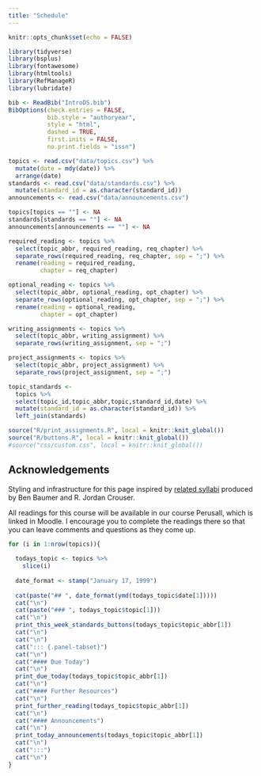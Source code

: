 ```yaml
---
title: "Schedule"
---
```


```r
knitr::opts_chunk$set(echo = FALSE)
```

```r
library(tidyverse)
library(bsplus)
library(fontawesome)
library(htmltools)
library(RefManageR)
library(lubridate)

bib <- ReadBib("IntroDS.bib")
BibOptions(check.entries = FALSE, 
           bib.style = "authoryear", 
           style = "html",
           dashed = TRUE,
           first.inits = FALSE, 
           no.print.fields = "issn")

topics <- read.csv("data/topics.csv") %>%
  mutate(date = mdy(date)) %>%
  arrange(date)
standards <- read.csv("data/standards.csv") %>%
  mutate(standard_id = as.character(standard_id))
announcements <- read.csv("data/announcements.csv")

topics[topics == ""] <- NA
standards[standards == ""] <- NA
announcements[announcements == ""] <- NA

required_reading <- topics %>%
  select(topic_abbr, required_reading, req_chapter) %>%
  separate_rows(required_reading, req_chapter, sep = ";") %>%
  rename(reading = required_reading,
         chapter = req_chapter)

optional_reading <- topics %>%
  select(topic_abbr, optional_reading, opt_chapter) %>%
  separate_rows(optional_reading, opt_chapter, sep = ";") %>%
  rename(reading = optional_reading,
         chapter = opt_chapter)

writing_assignments <- topics %>%
  select(topic_abbr, writing_assignment) %>%
  separate_rows(writing_assignment, sep = ";")

project_assignments <- topics %>%
  select(topic_abbr, project_assignment) %>%
  separate_rows(project_assignment, sep = ";")

topic_standards <- 
  topics %>%
  select(topic_id,topic_abbr,topic,standard_id,date) %>%
  mutate(standard_id = as.character(standard_id)) %>%
  left_join(standards)
```

```r
source("R/print_assignments.R", local = knitr::knit_global())
source("R/buttons.R", local = knitr::knit_global())
#source("css/custom.css", local = knitr::knit_global())
```

::: callout-note
## Acknowledgements
Styling and infrastructure for this page inspired by [related syllabi](https://beanumber.github.io/sds192/schedule.html) produced by Ben Baumer and R. Jordan Crouser.
:::

::: callout-tip
All readings for this course will be available in our course Perusall, which is linked in Moodle. I encourage you to complete the readings there so that you can leave comments and questions as they come up.
:::

```r
for (i in 1:nrow(topics)){
  
  todays_topic <- topics %>%
    slice(i)
  
  date_format <- stamp("January 17, 1999")
  
  cat(paste("## ", date_format(ymd(todays_topic$date[1]))))
  cat("\n")
  cat(paste("### ", todays_topic$topic[1]))
  cat("\n")
  print_this_week_standards_buttons(todays_topic$topic_abbr[1])
  cat("\n")
  cat("\n")
  cat("::: {.panel-tabset}")
  cat("\n")
  cat("#### Due Today")
  cat("\n")
  print_due_today(todays_topic$topic_abbr[1])
  cat("\n")
  cat("#### Further Resources")
  cat("\n")
  print_further_reading(todays_topic$topic_abbr[1])
  cat("\n")
  cat("#### Announcements")
  cat("\n")
  print_today_announcements(todays_topic$topic_abbr[1])
  cat("\n")
  cat(":::")
  cat("\n")
}
```

